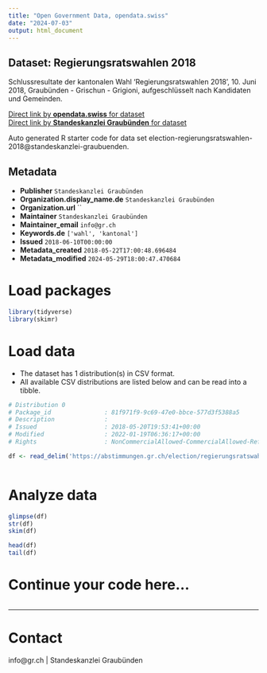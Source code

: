 ```yaml
---
title: "Open Government Data, opendata.swiss"
date: "2024-07-03"
output: html_document
---
```


## Dataset: Regierungsratswahlen 2018

Schlussresultate der kantonalen Wahl 'Regierungsratswahlen 2018', 10. Juni 2018, Graubünden - Grischun - Grigioni, aufgeschlüsselt nach Kandidaten und Gemeinden.

[Direct link by **opendata.swiss** for dataset](https://opendata.swiss/de/dataset/regierungsratswahlen-2018)<br>
[Direct link by **Standeskanzlei Graubünden** for dataset](https://abstimmungen.gr.ch/election/regierungsratswahlen-2018/data)

Auto generated R starter code for data set election-regierungsratswahlen-2018@standeskanzlei-graubuenden.

## Metadata

- **Publisher** `Standeskanzlei Graubünden`
- **Organization.display_name.de** `Standeskanzlei Graubünden`
- **Organization.url** ``
- **Maintainer** `Standeskanzlei Graubünden`
- **Maintainer_email** `info@gr.ch`
- **Keywords.de** `['wahl', 'kantonal']`
- **Issued** `2018-06-10T00:00:00`
- **Metadata_created** `2018-05-22T17:00:48.696484`
- **Metadata_modified** `2024-05-29T18:00:47.470684`


# Load packages

```r

library(tidyverse)
library(skimr)

```

# Load data

-   The dataset has 1 distribution(s) in CSV format.
-   All available CSV distributions are listed below and can be read into a tibble.

```r

# Distribution 0
# Package_id               : 81f971f9-9c69-47e0-bbce-577d3f5388a5
# Description              : 
# Issued                   : 2018-05-20T19:53:41+00:00
# Modified                 : 2022-01-19T06:36:17+00:00
# Rights                   : NonCommercialAllowed-CommercialAllowed-ReferenceRequired

df <- read_delim('https://abstimmungen.gr.ch/election/regierungsratswahlen-2018/data-csv')



```

# Analyze data

```r

glimpse(df)
str(df)
skim(df)

head(df)
tail(df)

```

# Continue your code here...

```r

```

------------------------------------------------------------------------

# Contact

info@gr.ch | Standeskanzlei Graubünden
